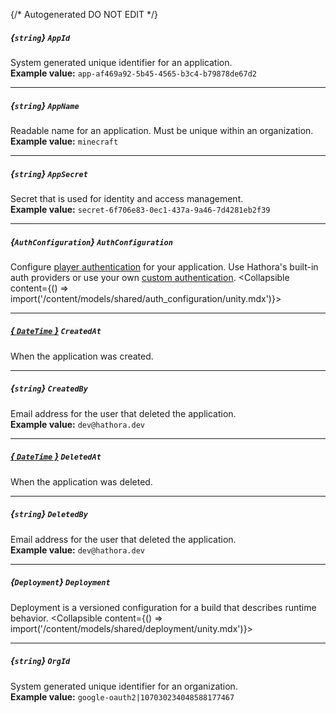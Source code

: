 {/* Autogenerated DO NOT EDIT  */}

##### *{`string`}* `AppId`
System generated unique identifier for an application.
<br/>
**Example value:** `app-af469a92-5b45-4565-b3c4-b79878de67d2`

---
##### *{`string`}* `AppName`
Readable name for an application. Must be unique within an organization.
<br/>
**Example value:** `minecraft`

---
##### *{`string`}* `AppSecret`
Secret that is used for identity and access management.
<br/>
**Example value:** `secret-6f706e83-0ec1-437a-9a46-7d4281eb2f39`

---
##### *{`AuthConfiguration`}* `AuthConfiguration`
Configure [player authentication](https://hathora.dev/docs/lobbies-and-matchmaking/auth-service) for your application. Use Hathora's built-in auth providers or use your own [custom authentication](https://hathora.dev/docs/lobbies-and-matchmaking/auth-service#custom-auth-provider).
<Collapsible content={() => import('/content/models/shared/auth_configuration/unity.mdx')}>
</Collapsible>

---
##### [*{ `DateTime` }*](https://learn.microsoft.com/en-us/dotnet/api/system.datetime?view=net-5.0) `CreatedAt`
When the application was created.

---
##### *{`string`}* `CreatedBy`
Email address for the user that deleted the application.
<br/>
**Example value:** `dev@hathora.dev`

---
##### [*{ `DateTime` }*](https://learn.microsoft.com/en-us/dotnet/api/system.datetime?view=net-5.0) `DeletedAt`
When the application was deleted.

---
##### *{`string`}* `DeletedBy`
Email address for the user that deleted the application.
<br/>
**Example value:** `dev@hathora.dev`

---
##### *{`Deployment`}* `Deployment`
Deployment is a versioned configuration for a build that describes runtime behavior.
<Collapsible content={() => import('/content/models/shared/deployment/unity.mdx')}>
</Collapsible>

---
##### *{`string`}* `OrgId`
System generated unique identifier for an organization.
<br/>
**Example value:** `google-oauth2|107030234048588177467`

